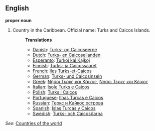 ==English==

'''proper noun'''

# Country in the Caribbean. Official name: Turks and Caicos Islands.
#:'''Translations'''
#:*[[Danish]]: [[Turks- og Caicosøerne]]
#:*[[Dutch]]: [[Turks- en Caicoseilanden]]
#:*[[Esperanto]]: [[Turkoj kaj Kajkoj]]
#:*[[Finnish]]: [[Turks- ja Caicossaaret]]
#:*[[French]]: [[Iles Turks-et-Caicos]]
#:*[[German]]: [[Turks- und Caicosinseln]]
#:*[[Greek]]: [[Νήσοι Τερκς και Κάικος]], [[Νήσοι Τερκς και Κέικος]]
#:*[[Italian]]: [[Isole Turks e Caicos]]
#:*[[Polish]]: [[Turks i Caicos]]
#:*[[Portuguese]]: [[Ilhas Turcas e Caicos]]
#:*[[Russian]]: [[Теркс и Кайкос острова]]
#:*[[Spanish]]: [[Islas Turcas y Caicos]]
#:*[[Swedish]]: [[Turks- och Caicosöarna]]

''See'': [[Countries of the world]]